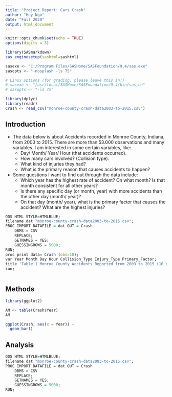 ```yaml
---
title: "Project Report: Cars Crash"
author: "Huy Ngo"
date: "Fall 2020"
output: html_document
---
```


```r
knitr::opts_chunk$set(echo = TRUE)
options(digits = 3)
```

```r

library(SASmarkdown)
sas_enginesetup(sashtml=sashtml)

sasexe <- "C:/Program Files/SASHome/SASFoundation/9.4/sas.exe"
sasopts <- "-nosplash -ls 75"

# Linux options (for grading, please leave this in!)
# sasexe <- "/usr/local/SASHome/SASFoundation/9.4/bin/sas_en"
# sasopts <- "-ls 75"
```

```r
library(dplyr)
library(readr)
Crash <- read_csv("monroe-county-crash-data2003-to-2015.csv")
```

## Introduction

* The data below is about Accidents recorded in Monroe County, Indiana, from 2003 to 2015. There are more than 53.000 observations and many variables. I am interested in some certain variables, like:
  - Day/ Month/ Year/ Hour (that accidents occurred). 
  - How many cars involved? (Collision type). 
  - What kind of injuries they had? 
  - What is the primary reason that causes accidents to happen?  

* Some questions I want to find out through the data include:
  - Which year has the highest rate of accident? On what month? Is that month consistent for all other years? 
  - Is there any specific day (or month, year) with more accidents than the other day (month/ year)? 
  - On that day (month/ year), what is the primary factor that causes the accident? What are the highest injuries? 

```r
ODS HTML STYLE=HTMLBLUE;
filename dat "monroe-county-crash-data2003-to-2015.csv";
PROC IMPORT DATAFILE = dat OUT = Crash
    DBMS = CSV 
    REPLACE; 
    GETNAMES = YES;
    GUESSINGROWS = 5000;
RUN;
proc print data= Crash (obs=10);
var Year Month Day Hour Collision_Type Injury_Type Primary_Factor;
title 'Table.1 Monroe County Accidents Reported from 2003 to 2015 (10 observations)';
run;
```


```r

```

## Methods




```r
library(ggplot2)

AM <- table(Crash$Year)
AM

ggplot(Crash, aes(x = Year)) + 
  geom_bar()
```


## Analysis



```r
ODS HTML STYLE=HTMLBLUE;
filename dat "monroe-county-crash-data2003-to-2015.csv";
PROC IMPORT DATAFILE = dat OUT = Crash
    DBMS = CSV 
    REPLACE; 
    GETNAMES = YES;
    GUESSINGROWS = 5000;
RUN;

```
